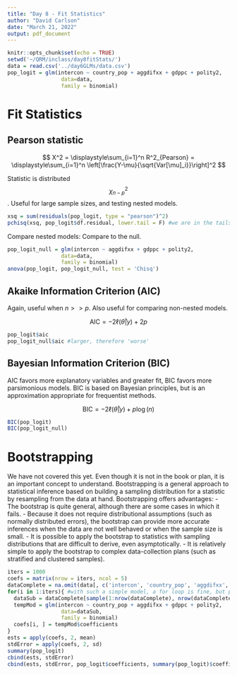 ```yaml
---
title: "Day 8 - Fit Statistics"
author: "David Carlson"
date: "March 21, 2022"
output: pdf_document
---
```


```r
knitr::opts_chunk$set(echo = TRUE)
setwd('~/QRM/inclass/day8fitStats/')
data = read.csv('../day6GLMs/data.csv')
pop_logit = glm(intercon ~ country_pop + aggdifxx + gdppc + polity2, 
                 data=data,
                 family = binomial)
```

# Fit Statistics

## Pearson statistic

$$
X^2 = \displaystyle\sum_{i=1}^n R^2_{Pearson} = \displaystyle\sum_{i=1}^n \left[\frac{Y-\mu}{\sqrt{Var[\mu]_i}}\right]^2
$$

Statistic is distributed $$\chi^2_{n-p}$$. Useful for large sample sizes, and testing nested models.

```r
xsq = sum(residuals(pop_logit, type = "pearson")^2)
pchisq(xsq, pop_logit$df.residual, lower.tail = F) #we are in the tails, but this is not really an appropriate test for binomial data
```

Compare nested models: Compare to the null.

```r
pop_logit_null = glm(intercon ~ aggdifxx + gdppc + polity2, 
                 data=data,
                 family = binomial)
anova(pop_logit, pop_logit_null, test = 'Chisq')
```

## Akaike Information Criterion (AIC)

Again, useful when $n>>p$. Also useful for comparing non-nested models.

$$
\text{AIC} = -2\ell(\hat{\theta} | y) + 2p
$$

```r
pop_logit$aic
pop_logit_null$aic #larger, therefore 'worse'
```

## Bayesian Information Criterion (BIC)

AIC favors more explanatory variables and greater fit, BIC favors more parsimonious models. BIC is based on Bayesian principles, but is an approximation appropriate for frequentist methods.

$$
\text{BIC} = -2\ell(\hat{\theta}|y) + p\log(n)
$$

```r
BIC(pop_logit)
BIC(pop_logit_null)
```

# Bootstrapping

We have not covered this yet. Even though it is not in the book or plan, it is an important concept to understand. Bootstrapping is a general approach to statistical inference based on building a sampling distribution for a statistic by resampling from the data at hand. Bootstrapping offers advantages:
- The bootstrap is quite general, although there are some cases in which it fails.
- Because it does not require distributional assumptions (such as normally distributed errors), the bootstrap can provide more accurate inferences when the data are not well behaved or when the sample size is small.
- It is possible to apply the bootstrap to statistics with sampling distributions that are difficult to derive, even asymptotically.
- It  is  relatively  simple  to  apply  the  bootstrap  to  complex  data-collection plans (such as stratified and clustered samples).

```r
iters = 1000
coefs = matrix(nrow = iters, ncol = 5)
dataComplete = na.omit(data[, c('intercon', 'country_pop', 'aggdifxx', 'gdppc', 'polity2')])
for(i in 1:iters){ #with such a simple model, a for loop is fine, but parallelize for more complex models
  dataSub = dataComplete[sample(1:nrow(dataComplete), nrow(dataComplete), replace = T),]
  tempMod = glm(intercon ~ country_pop + aggdifxx + gdppc + polity2, 
                 data=dataSub,
                 family = binomial)
  coefs[i, ] = tempMod$coefficients
}
ests = apply(coefs, 2, mean)
stdError = apply(coefs, 2, sd)
summary(pop_logit)
cbind(ests, stdError)
cbind(ests, stdError, pop_logit$coefficients, summary(pop_logit)$coefficients[, 2])
```
